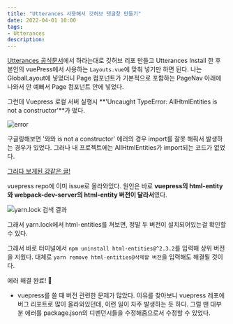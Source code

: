```yaml
---
title: "Utterances 사용해서 깃허브 댓글창 만들기"
date: 2022-04-01 10:00
tags:
- Utterances
description: 
---
```


[Utterances 공식문서](https://utteranc.es/)에서 하라는대로 깃허브 리포 만들고
 Utterances Install 한 후 본인의 vuePress에서 사용하는 `Layouts.vue`에 맞춰 넣기만 하면 된다. 
 나는 GlobalLayout에 넣었더니 Page 컴포넌트가 기본적으로 포함하는 PageNav 아래에 나와서 안 예뻐서 Page 컴포넌트 안에 넣었다.

그런데 Vuepress 로컬 서버 실행시 **'Uncaught TypeError: AllHtmlEntities is not a constructor'**가 떴다.

![error](/images/blog/2204/htmlerror.png)

구글링해보면 '뫄뫄 is not a constructor' 에러의 경우 import를 잘못 해줘서 발생하는 경우가 있었다. 
그러나 내 프로젝트에는 AllHtmlEntities가 import되는 코드가 없었다.  

[그러다 보게된 강같은 글!](https://github.com/vuejs/vuepress/issues/2996)

vuepress repo에 이미 issue로 올라와있다.
원인은 바로 **vuepress의 html-entity와 webpack-dev-server의 html-entity 버전이 달라서**였다.

![yarn.lock 검색 결과](/images/blog/2204/searchresult.png)

그래서 yarn.lock에서 html-entities를 쳐보면, 정말 두 버전이 설치되어있는걸 확인할 수 있다.

그래서 바로 터미널에서 `npm uninstall html-entities@^2.3.2`를 입력해 상위 버전을 지웠다. 
대체로 `yarn remove html-entities@삭제할 버전`을 입력해도 해결될 것이다.

에러 해결 완료! 🎉

+ vuepress를 쓸 때 버전 관련한 문제가 많았다. 
이유를 찾아보니 vuepress 레포에 버그 리포트로 많이 올라와있던데, 이런 일이 자주 발생하는 듯 하다. 
그럴 땐 대부분 에러를 package.json의 디펜던시들을 수정해줌으로서 수정할 수 있었다.
